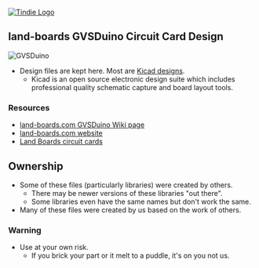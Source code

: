 <a href="https://www.tindie.com/stores/land_boards/" >
<img src="https://www.tindie.com/products/land_boards/arduino-uno-compatible-gvsduino/" alt="Tindie Logo">
</img></a>

== land-boards GVSDuino Circuit Card Design ==

<img src="http://land-boards.com/blwiki/images/a/af/GVSDuino-X5-5936-640px.jpg" alt="GVSDuino"></img>

* Design files are kept here. Most are [http://www.kicad-pcb.org/display/KICAD/KiCad+EDA+Software+Suite/ Kicad designs].
** Kicad is an open source electronic design suite which includes professional quality schematic capture and board layout tools.

=== Resources ===

* [http://land-boards.com/blwiki/index.php?title=GVSDuino land-boards.com GVSDuino Wiki page]
* [http://land-boards.com/content/ land-boards.com website]
* [http://land-boards.com/blwiki/index.php Land Boards circuit cards]

== Ownership ==

* Some of these files (particularly libraries) were created by others.
** There may be newer versions of these libraries "out there".
** Some libraries even have the same names but don't work the same.
* Many of these files were created by us based on the work of others.

=== Warning ===

* Use at your own risk.
** If you brick your part or it melt to a puddle, it's on you not us.
